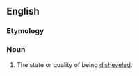 ==English==

===Etymology===
{{suffix|en|dishevel|ment}}

===Noun===
{{en-noun|-}}

# The state or quality of being [[disheveled]].